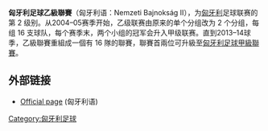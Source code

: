 {{Infobox football league
| logo       = 
| pixels     = 
| country    = {{flag|HUN}}
| founded    = 
| teams      = 16 隊
| promotion  = [[匈牙利足球甲級聯賽|匈牙利足球甲級聯賽]]
| relegation = [[匈牙利足球丙級聯賽|匈牙利足球丙級聯賽]]
| levels     = 第 2 級
| domest_cup = [[匈牙利盃|匈牙利盃]]<br> [[匈牙利聯賽盃|匈牙利聯賽盃]]
| confed_cup =
| champions  = [[吉爾蒙特體育會|吉爾蒙特]]
| season     = 2015–16
| website    = [http://www.nb2.hu/ NBII Official Website]
}}

'''匈牙利足球乙級聯賽'''（匈牙利语：Nemzeti Bajnokság II），为[[匈牙利|匈牙利]]足球联赛的第 2 级别。从2004–05赛季开始，乙级联赛由原来的单个分组改为 2 个分组，每组 16 支球队，每个赛季末，两个小组的冠军会升入甲级联赛。直到2013–14球季，乙級聯賽重組成一個有 16 隊的聯賽，聯賽首兩位可升級至[[匈牙利足球甲級聯賽|匈牙利足球甲級聯賽]]。

== 外部链接 ==
*[https://web.archive.org/web/20100714064518/http://www.nb2.hu/ Official page] (匈牙利语)


[[Category:匈牙利足球|Category:匈牙利足球]]